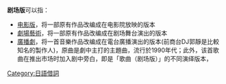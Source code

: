 {{wiktionary|剧场版}}
'''剧场版'''可以指：
* [[电影版|电影版]]，将一部原有作品改编成在电影院放映的版本
* [[劇場藝術|劇場藝術]]，将一部原有作品改编成在剧场舞台演出的版本
* [[廣播劇|廣播劇]]，将一首音樂作品改编成在電台廣播演出的版本(前商台DJ郭靜是比較知名的製作人)，原曲是劇中主打的主題曲，流行於1990年代；此外，该首歌曲在推出市场时加入剧中旁白，即是「歌曲（剧场版）」的不同演绎版本，

{{Disambiguation|cat=三字消歧义}}
[[Category:日語借詞|Category:日語借詞]]